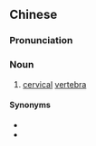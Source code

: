 {{also|颔仔骨}}
==Chinese==
{{zh-forms|s=颔仔骨|type=21}}

===Pronunciation===
{{zh-pron
|mn=zz:ām-仔-kut
|cat=n
}}

===Noun===
{{zh-noun}}

# {{lb|zh|Zhangzhou|_|Min Nan|anatomy}} [[cervical]] [[vertebra]]

====Synonyms====
* {{l|zh|頸椎}}
* {{l|zh|頷管骨}}